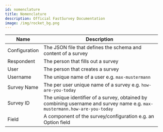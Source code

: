 ```yaml
---
id: nomenclature
title: Nomenclature
description: Official FastSurvey Documentation
image: /img/rocket_bg.png
---
```


|Name|Description|
|-|-|
|Configuration|The JSON file that defines the schema and content of a survey|
|Respondent|The person that fills out a survey|
|User|The person that creates a survey|
|Username|The unique name of a user e.g. `max-mustermann`|
|Survey Name|The per user unique name of a survey e.g. `how-are-you-today`|
|Survey ID|The unique identifier of a survey, obtained by combining username and survey name e.g. `max-mustermann.how-are-you-today`|
|Field|A component of the survey/configuration e.g. an Option field|
